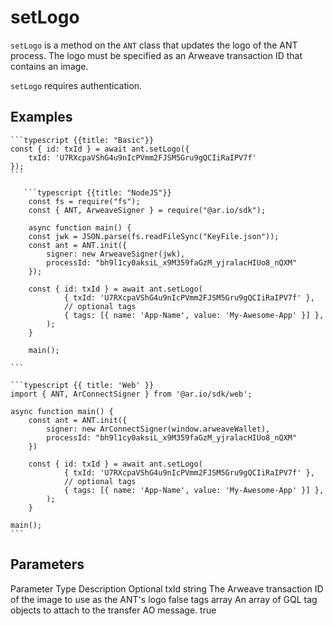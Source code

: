 
# setLogo

`setLogo` is a method on the `ANT` class that updates the logo of the ANT process. The logo must be specified as an Arweave transaction ID that contains an image.

`setLogo` requires authentication.

## Examples

<CodeGroup title="setLogo">

    ```typescript {{title: "Basic"}}
    const { id: txId } = await ant.setLogo({
        txId: 'U7RXcpaVShG4u9nIcPVmm2FJSM5Gru9gQCIiRaIPV7f'
    });
    ```

       ```typescript {{title: "NodeJS"}}
        const fs = require("fs");
        const { ANT, ArweaveSigner } = require("@ar.io/sdk");

        async function main() {
        const jwk = JSON.parse(fs.readFileSync("KeyFile.json"));
        const ant = ANT.init({
            signer: new ArweaveSigner(jwk),
            processId: "bh9l1cy0aksiL_x9M359faGzM_yjralacHIUo8_nQXM"
        });

        const { id: txId } = await ant.setLogo(
                { txId: 'U7RXcpaVShG4u9nIcPVmm2FJSM5Gru9gQCIiRaIPV7f' },
                // optional tags
                { tags: [{ name: 'App-Name', value: 'My-Awesome-App' }] },
            );
        }

        main();

    ```

    ```typescript {{ title: 'Web' }}
    import { ANT, ArConnectSigner } from '@ar.io/sdk/web';

    async function main() {
        const ant = ANT.init({
            signer: new ArConnectSigner(window.arweaveWallet),
            processId: "bh9l1cy0aksiL_x9M359faGzM_yjralacHIUo8_nQXM"
        })

        const { id: txId } = await ant.setLogo(
                { txId: 'U7RXcpaVShG4u9nIcPVmm2FJSM5Gru9gQCIiRaIPV7f' },
                // optional tags
                { tags: [{ name: 'App-Name', value: 'My-Awesome-App' }] },
            );
        }

    main();
    ```

</CodeGroup>

## Parameters

<Table>
  <Table.Head>
    <Table.Row>
      <Table.Header>Parameter</Table.Header>
      <Table.Header>Type</Table.Header>
      <Table.Header>Description</Table.Header>
      <Table.Header>Optional</Table.Header>
    </Table.Row>
  </Table.Head>
  <Table.Body>
    <Table.Row>
      <Table.Cell className="font-semibold">txId</Table.Cell>
      <Table.Cell>string</Table.Cell>
      <Table.Cell>
        The Arweave transaction ID of the image to use as the ANT's logo
      </Table.Cell>
      <Table.Cell>false</Table.Cell>
    </Table.Row>
    <Table.Row>
      <Table.Cell className="font-semibold">tags</Table.Cell>
      <Table.Cell>array</Table.Cell>
      <Table.Cell>
        An array of GQL tag objects to attach to the transfer AO message.
      </Table.Cell>
      <Table.Cell>true</Table.Cell>
    </Table.Row>
  </Table.Body>
</Table>
